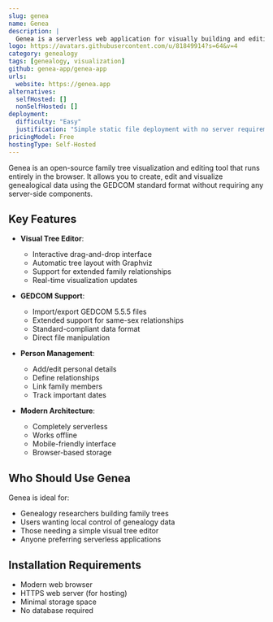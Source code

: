 ```yaml
---
slug: genea
name: Genea
description: |
  Genea is a serverless web application for visually building and editing family trees online. It works with standard GEDCOM genealogy data format and requires no backend server.
logo: https://avatars.githubusercontent.com/u/81849914?s=64&v=4
category: genealogy
tags: [genealogy, visualization]
github: genea-app/genea-app
urls:
  website: https://genea.app
alternatives:
  selfHosted: []
  nonSelfHosted: []
deployment:
  difficulty: "Easy"
  justification: "Simple static file deployment with no server requirements"
pricingModel: Free
hostingType: Self-Hosted
---
```


Genea is an open-source family tree visualization and editing tool that runs entirely in the browser. It allows you to create, edit and visualize genealogical data using the GEDCOM standard format without requiring any server-side components.

## Key Features

- **Visual Tree Editor**:
  - Interactive drag-and-drop interface
  - Automatic tree layout with Graphviz
  - Support for extended family relationships
  - Real-time visualization updates
- **GEDCOM Support**:

  - Import/export GEDCOM 5.5.5 files
  - Extended support for same-sex relationships
  - Standard-compliant data format
  - Direct file manipulation

- **Person Management**:

  - Add/edit personal details
  - Define relationships
  - Link family members
  - Track important dates

- **Modern Architecture**:
  - Completely serverless
  - Works offline
  - Mobile-friendly interface
  - Browser-based storage

## Who Should Use Genea

Genea is ideal for:

- Genealogy researchers building family trees
- Users wanting local control of genealogy data
- Those needing a simple visual tree editor
- Anyone preferring serverless applications

## Installation Requirements

- Modern web browser
- HTTPS web server (for hosting)
- Minimal storage space
- No database required
